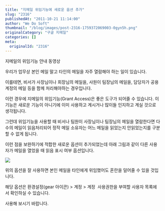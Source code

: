 ```yaml
---
title: "지메일 위임기능에 새로운 옵션 추가"
slug: "2316"
publishedAt: "2011-10-21 11:14:00"
author: "We Do Soft"
thumbnail: "/blog/images/post-2316-1759372069003-0gyn5h.png"
originalCategory: "구글 지메일"
categories: []
meta:
  originalId: "2316"
---
```


지메일의 위임기능 안내 동영상

우리가 업무상 본인 메일 말고 타인의 메일을 자주 열람해야 하는 일이 있습니다.

이를테면, 비서가 사장님이나 회장님의 메일을, 사원이 팀장님의 메일을, 담당자가 공용계정의 메일 등을 함께 처리해야하는 경우입니다.

이런 경우에 지메일의 위임기능(Grant Access)은 좋은 도구가 되어줄 수 있습니다.
이 기능은 새로운 기능이 아니기에 이미 사용하고 계시거나 많이들 인지하고 계실 것으로 생각됩니다.

그런데 위임기능을 사용할 때 비서나 팀원이 사장님이나 팀장님의 메일을 열람한다면 다수의 메일이 읽음처리되어 정작 메일 소유자는 어느 메일을 읽었는지 안읽었는지를 구분할 수 없게 됩니다.

이런 점을 보완하기에 적합한 새로운 옵션이 추가되었는데 아래 그림과 같이 다른 사용자가 메일을 열었을 때 읽음 표시 여부 옵션입니다.

[
![](http://2.bp.blogspot.com/-2Yl5awDamSI/TqDURZ-jRaI/AAAAAAAAAEY/yx6kHz4skJo/s1600/2011-10-21+%25EC%2598%25A4%25EC%25A0%2584+11-08-36.png)
](/blog/images/post-2316-1759372069003-0gyn5h.png)

위의 옵션을 잘 사용하면 본인 메일을 타인에게 위임했어도 혼란을 덜어줄 수 있을 것입니다.

해당 옵션은 환경설정(gear 아이콘) > 계정 > 계정  사용권한을 부여할 사용자 목록에서 확인하실 수 있습니다.

사용해 보시기 바랍니다.
